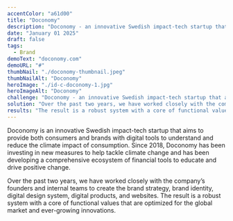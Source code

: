 ```yaml
---
accentColor: "a61d00"
title: "Doconomy"
description: "Doconomy - an innovative Swedish impact-tech startup that aims to provide both consumers and brands with digital tools to understand and reduce the climate impact of consumption."
date: "January 01 2025"
draft: false
tags:
  - Brand
demoText: "doconomy.com"
demoURL: "#"
thumbNail: "./doconomy-thumbnail.jpeg"
thumbNailAlt: "Doconomy"
heroImage: "./id-c-doconomy-1.jpg"
heroImageAlt: "Doconomy"
challenge: "Doconomy - an innovative Swedish impact-tech startup that aims to provide both consumers and brands with digital tools to understand and reduce the climate impact of consumption."
solution: "Over the past two years, we have worked closely with the company’s founders and internal teams to create the brand strategy, brand identity, digital design system, digital products, and websites."
results: "The result is a robust system with a core of functional values that are optimized for the global market and ever-growing innovations."
---
```


Doconomy is an innovative Swedish impact-tech startup that aims to provide both consumers and brands with digital tools to understand and reduce the climate impact of consumption. Since 2018, Doconomy has been investing in new measures to help tackle climate change and has been developing a comprehensive ecosystem of financial tools to educate and drive positive change.

Over the past two years, we have worked closely with the company’s founders and internal teams to create the brand strategy, brand identity, digital design system, digital products, and websites. The result is a robust system with a core of functional values that are optimized for the global market and ever-growing innovations.